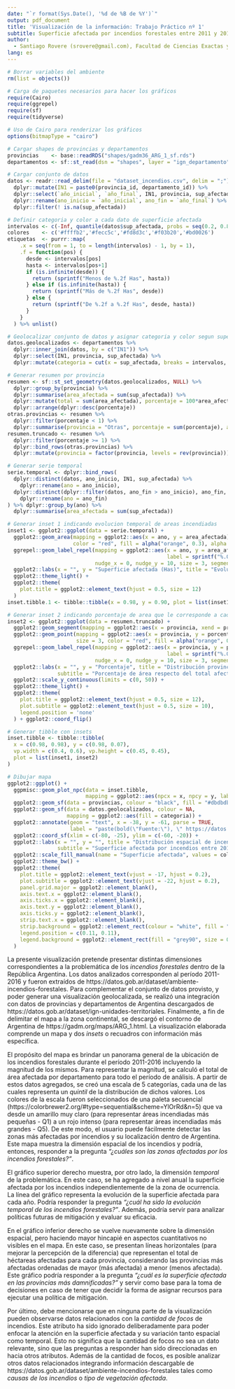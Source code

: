 ```yaml
---
date: "`r format(Sys.Date(), '%d de %B de %Y')`"
output: pdf_document
title: 'Visualización de la información: Trabajo Práctico nº 1'
subtitle: Superficie afectada por incendios forestales entre 2011 y 2016
author: 
  - Santiago Rovere (srovere@gmail.com), Facultad de Ciencias Exactas y Naturales (UBA)
lang: es
---
```


```r
# Borrar variables del ambiente
rm(list = objects())

# Carga de paquetes necesarios para hacer los gráficos
require(Cairo)
require(ggrepel)
require(sf)
require(tidyverse)

# Uso de Cairo para renderizar los gráficos
options(bitmapType = "cairo")

# Cargar shapes de provincias y departamentos
provincias    <- base::readRDS("shapes/gadm36_ARG_1_sf.rds")
departamentos <- sf::st_read(dsn = "shapes", layer = "ign_departamento")

# Cargar conjunto de datos
datos <- readr::read_delim(file = "dataset_incendios.csv", delim = ";") %>%
  dplyr::mutate(IN1 = paste0(provincia_id, departamento_id)) %>%
  dplyr::select(`año_inicial`, `año_final`, IN1, provincia, sup_afectada) %>%
  dplyr::rename(ano_inicio = `año_inicial`, ano_fin = `año_final`) %>%
  dplyr::filter(! is.na(sup_afectada))

# Definir categoria y color a cada dato de superficie afectada
intervalos <- c(-Inf, quantile(datos$sup_afectada, probs = seq(0.2, 0.8, 0.2)), Inf)
colores    <- c('#ffffb2','#fecc5c','#fd8d3c','#f03b20','#bd0026')
etiquetas  <- purrr::map(
    .x = seq(from = 1, to = length(intervalos) - 1, by = 1),
    .f = function(pos) {
      desde <- intervalos[pos]
      hasta <- intervalos[pos+1]
      if (is.infinite(desde)) {
        return (sprintf("Menos de %.2f Has", hasta))
      } else if (is.infinite(hasta)) {
        return (sprintf("Más de %.2f Has", desde))
      } else {
        return (sprintf("De %.2f a %.2f Has", desde, hasta))
      }
    }
  ) %>% unlist()

# Geolocalizar conjunto de datos y asignar categoria y color segun superficie afectada
datos.geolocalizados <- departamentos %>%
  dplyr::inner_join(datos, by = c("IN1")) %>%
  dplyr::select(IN1, provincia, sup_afectada) %>%
  dplyr::mutate(categoria = cut(x = sup_afectada, breaks = intervalos, labels = etiquetas))

# Generar resumen por provincia
resumen <- sf::st_set_geometry(datos.geolocalizados, NULL) %>%
  dplyr::group_by(provincia) %>%
  dplyr::summarise(area_afectada = sum(sup_afectada)) %>%
  dplyr::mutate(total = sum(area_afectada), porcentaje = 100*area_afectada/total) %>%
  dplyr::arrange(dplyr::desc(porcentaje)) 
otras.provincias <- resumen %>%
  dplyr::filter(porcentaje < 1) %>%
  dplyr::summarise(provincia = "Otras", porcentaje = sum(porcentaje), area_afectada = sum(area_afectada))
resumen.truncado <- resumen %>%
  dplyr::filter(porcentaje >= 1) %>%
  dplyr::bind_rows(otras.provincias) %>%
  dplyr::mutate(provincia = factor(provincia, levels = rev(provincia)))

# Generar serie temporal
serie.temporal <- dplyr::bind_rows(
  dplyr::distinct(datos, ano_inicio, IN1, sup_afectada) %>%
    dplyr::rename(ano = ano_inicio),
  dplyr::distinct(dplyr::filter(datos, ano_fin > ano_inicio), ano_fin, IN1, sup_afectada) %>%
    dplyr::rename(ano = ano_fin)
) %>% dplyr::group_by(ano) %>%
  dplyr::summarise(area_afectada = sum(sup_afectada))
```

```r
# Generar inset 1 indicando evolucion temporal de areas incendiadas
inset1 <- ggplot2::ggplot(data = serie.temporal) +
  ggplot2::geom_area(mapping = ggplot2::aes(x = ano, y = area_afectada),
                     color = "red", fill = alpha("orange", 0.3), alpha = 0.7) +
  ggrepel::geom_label_repel(mapping = ggplot2::aes(x = ano, y = area_afectada, 
                                                   label = sprintf("%.0f Has", area_afectada)),
                            nudge_x = 0, nudge_y = 10, size = 3, segment.size = 0) +
  ggplot2::labs(x = "", y = "Superficie afectada (Has)", title = "Evolución temporal de área afectada") +
  ggplot2::theme_light() + 
  ggplot2::theme(
    plot.title = ggplot2::element_text(hjust = 0.5, size = 12)
  ) 
inset.tibble.1 <- tibble::tibble(x = 0.98, y = 0.90, plot = list(inset1))

# Generar inset 2 indicando porcentaje de area que le corresponde a cada provincia y la superficie total
inset2 <- ggplot2::ggplot(data = resumen.truncado) +
  ggplot2::geom_segment(mapping = ggplot2::aes(x = provincia, xend = provincia, y = 0, yend = porcentaje)) +
  ggplot2::geom_point(mapping = ggplot2::aes(x = provincia, y = porcentaje),
                      size = 3, color = "red", fill = alpha("orange", 0.3), alpha = 0.7, shape = 21, stroke = 2) +
  ggrepel::geom_label_repel(mapping = ggplot2::aes(x = provincia, y = porcentaje, 
                                                   label = sprintf("%.0f Has (%.1f%%)", area_afectada, porcentaje)),
                            nudge_x = 0, nudge_y = 10, size = 3, segment.alpha = 0) +
  ggplot2::labs(x = "", y = "Porcentaje", title = "Distribución provincial de área afectada",
                subtitle = "Porcentaje de área respecto del total afectado entre 2011 y 2016") +
  ggplot2::scale_y_continuous(limits = c(0, 50)) +
  ggplot2::theme_light() + 
  ggplot2::theme(
    plot.title = ggplot2::element_text(hjust = 0.5, size = 12),
    plot.subtitle = ggplot2::element_text(hjust = 0.5, size = 10),
    legend.position = 'none'
  ) + ggplot2::coord_flip()

# Generar tibble con insets
inset.tibble <- tibble::tibble(
  x = c(0.98, 0.98), y = c(0.98, 0.07), 
  vp.width = c(0.4, 0.6), vp.height = c(0.45, 0.45),
  plot = list(inset1, inset2)
)

# Dibujar mapa
ggplot2::ggplot() +
  ggpmisc::geom_plot_npc(data = inset.tibble, 
                         mapping = ggplot2::aes(npcx = x, npcy = y, label = plot, vp.width = vp.width, vp.height = vp.height)) +
  ggplot2::geom_sf(data = provincias, colour = "black", fill = "#dbdbdb", size = 0.1) +
  ggplot2::geom_sf(data = datos.geolocalizados, colour = NA,
                   mapping = ggplot2::aes(fill = categoria)) +
  ggplot2::annotate(geom = "text", x = -38, y = -61, parse = TRUE,
                    label = "paste(bold(\"Fuente:\"), \" https://datos.gob.ar/dataset/ambiente-incendios-forestales\")") +
  ggplot2::coord_sf(xlim = c(-80, -25), ylim = c(-60, -20)) +
  ggplot2::labs(x = "", y = "", title = "Distribución espacial de incendios forestales",
                subtitle = "Superficie afectada por incendios entre 2011 y 2016") +
  ggplot2::scale_fill_manual(name = "Superficie afectada", values = colores, labels = etiquetas) +
  ggplot2::theme_bw() +
  ggplot2::theme(
    plot.title = ggplot2::element_text(vjust = -17, hjust = 0.2),
    plot.subtitle = ggplot2::element_text(vjust = -22, hjust = 0.2),
    panel.grid.major = ggplot2::element_blank(),
    axis.text.x = ggplot2::element_blank(),
    axis.ticks.x = ggplot2::element_blank(),
    axis.text.y = ggplot2::element_blank(),
    axis.ticks.y = ggplot2::element_blank(),
    strip.text.x = ggplot2::element_blank(),
    strip.background = ggplot2::element_rect(colour = "white", fill = "white"),
    legend.position = c(0.11, 0.11),
    legend.background = ggplot2::element_rect(fill = "grey90", size = 0.1, linetype = "solid", colour = "black")
  )
```

\newpage
La presente visualización pretende presentar distintas dimensiones correspondientes a la problemática de los *incendios forestales* dentro de la República Argentina. Los datos analizados corresponden al período 2011-2016 y fueron extraídos de https://datos.gob.ar/dataset/ambiente-incendios-forestales. Para complementar el conjunto de datos provisto, y poder generar una visualización geolocalizada, se realizó una integración con datos de provincias y departamentos de Argentina descargados de https://datos.gob.ar/dataset/ign-unidades-territoriales. Finalmente, a fin de delimitar el mapa a la zona continental, se descargó el contorno de Argentina de https://gadm.org/maps/ARG_1.html. La visualización elaborada comprende un mapa y dos *insets* o recuadros con información más específica.

El propósito del mapa es brindar un panorama general de la ubicación de los incendios forestales durante el período 2011-2016 incluyendo la magnitud de los mismos. Para representar la magnitud, se calculó el total de área afectada por departamento para todo el período de análisis. A partir de estos datos agregados, se creó una escala de 5 categorías, cada una de las cuales representa un *quintil* de la distribución de dichos valores. Los colores de la escala fueron seleccionados de una paleta secuencial (https://colorbrewer2.org/#type=sequential&scheme=YlOrRd&n=5) que va desde un amarillo muy claro (para representar áreas incendiadas más pequeñas - Q1) a un rojo intenso (para representar áreas incendiadas más grandes - Q5). De este modo, el usuario puede fácilmente detectar las zonas más afectadas por incendios y su localización dentro de Argentina. Este mapa muestra la dimensión espacial de los incendios y podría, entonces, responder a la pregunta *"¿cuáles son las zonas afectadas por los incendios forestales?"*.

El gráfico superior derecho muestra, por otro lado, la dimensión *temporal* de la problemática. En este caso, se ha agregado a nivel anual la superficie afectada por los incendios independientemente de la zona de ocurrencia. La línea del gráfico representa la evolución de la superficie afectada para cada año. Podría responder la pregunta *"¿cuál ha sido la evolución temporal de los incendios forestales?"*. Además, podría servir para analizar políticas futuras de mitigación y evaluar su eficacia.

En el gráfico inferior derecho se vuelve nuevamente sobre la dimensión espacial, pero haciendo mayor hincapié en aspectos cuantitativos no visibles en el mapa. En este caso, se presentan líneas horizontales (para mejorar la percepción de la diferencia) que representan el total de héctareas afectadas para cada provincia, considerando las provincias más afectadas ordenadas de mayor (más afectada) a menor (menos afectada). Este gráfico podría responder a la pregunta *"¿cuál es la superficie afectada en las provincias más damnificadas?"* y servir como base para la toma de decisiones en caso de tener que decidir la forma de asignar recursos para ejecutar una política de mitigación.

Por último, debe mencionarse que en ninguna parte de la visualización pueden observarse datos relacionados con la *cantidad de focos* de incendios. Este atributo ha sido ignorado deliberadamente para poder enfocar la atención en la superficie afectada y su variación tanto espacial como temporal. Esto no significa que la cantidad de focos no sea un dato relevante, sino que las preguntas a responder han sido direccionadas en hacia otros atributos. Además de la cantidad de focos, es posible analizar otros datos relacionados integrando información descargable de https://datos.gob.ar/dataset/ambiente-incendios-forestales tales como *causas de los incendios* o *tipo de vegetación afectada*.  